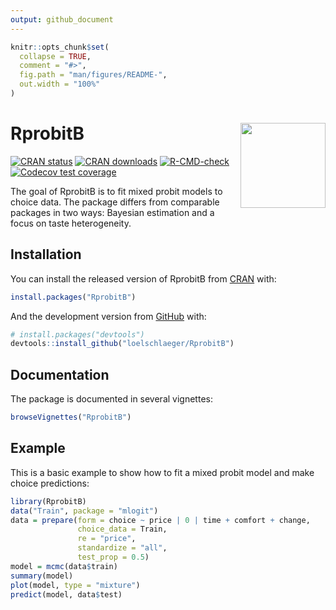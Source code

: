 ```yaml
---
output: github_document
---
```


<!-- README.md is generated from README.Rmd. Please edit that file -->

```r
knitr::opts_chunk$set(
  collapse = TRUE,
  comment = "#>",
  fig.path = "man/figures/README-",
  out.width = "100%"
)
```

# RprobitB <img src="man/figures/logo.png" align="right" height=136 />

<!-- badges: start -->
[![CRAN status](https://www.r-pkg.org/badges/version-last-release/RprobitB)](https://www.r-pkg.org/badges/version-last-release/RprobitB)
[![CRAN downloads](https://cranlogs.r-pkg.org/badges/grand-total/RprobitB)](https://cranlogs.r-pkg.org/badges/grand-total/RprobitB)
[![R-CMD-check](https://github.com/loelschlaeger/RprobitB/workflows/R-CMD-check/badge.svg)](https://github.com/loelschlaeger/RprobitB/actions)
[![Codecov test coverage](https://codecov.io/gh/loelschlaeger/RprobitB/branch/main/graph/badge.svg)](https://app.codecov.io/gh/loelschlaeger/RprobitB?branch=main)
<!-- badges: end -->

The goal of RprobitB is to fit mixed probit models to choice data. 
The package differs from comparable packages in two ways: Bayesian estimation and a focus on taste heterogeneity.

## Installation

You can install the released version of RprobitB from [CRAN](https://CRAN.R-project.org) with:

``` r
install.packages("RprobitB")
```

And the development version from [GitHub](https://github.com/) with:

``` r
# install.packages("devtools")
devtools::install_github("loelschlaeger/RprobitB")
```

## Documentation

The package is documented in several vignettes:

```r
browseVignettes("RprobitB")
```

## Example

This is a basic example to show how to fit a mixed probit model and make choice predictions:

```r
library(RprobitB)
data("Train", package = "mlogit")
data = prepare(form = choice ~ price | 0 | time + comfort + change,
               choice_data = Train,
               re = "price",
               standardize = "all",
               test_prop = 0.5)
model = mcmc(data$train)
summary(model)
plot(model, type = "mixture")
predict(model, data$test)
```
